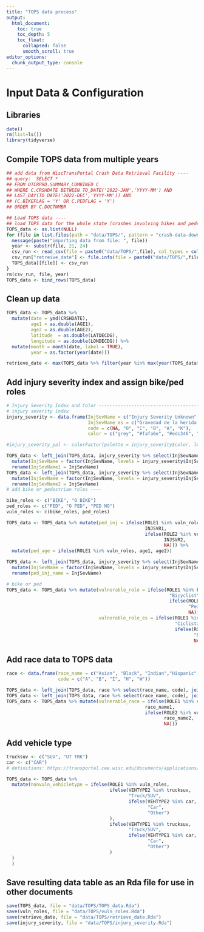 ```yaml
---
title: "TOPS data process"
output:
  html_document:
    toc: true
    toc_depth: 5
    toc_float:
      collapsed: false
      smooth_scroll: true
editor_options:
  chunk_output_type: console
---
```



# Input Data & Configuration

## Libraries
```r
date()
rm(list=ls())
library(tidyverse)
```

## Compile TOPS data from multiple years
```r
## add data from WiscTransPortal Crash Data Retrieval Facility ----
## query:  SELECT * 
## FROM DTCRPRD.SUMMARY_COMBINED C 
## WHERE C.CRSHDATE BETWEEN TO_DATE('2022-JAN','YYYY-MM') AND 
## LAST_DAY(TO_DATE('2022-DEC','YYYY-MM')) AND 
## (C.BIKEFLAG = 'Y' OR C.PEDFLAG = 'Y') 
## ORDER BY C.DOCTNMBR

## Load TOPS data ----
## load TOPS data for the whole state (crashes involving bikes and pedestrians),
TOPS_data <- as.list(NULL)
for (file in list.files(path = "data/TOPS/", pattern = "crash-data-download")) {
  message(paste("importing data from file: ", file))
  year <- substr(file, 21, 24)
  csv_run <- read_csv(file = paste0("data/TOPS/",file), col_types = cols(.default = "c"))
  csv_run["retreive_date"] <- file.info(file = paste0("data/TOPS/",file))$mtime
  TOPS_data[[file]] <- csv_run
}
rm(csv_run, file, year)
TOPS_data <- bind_rows(TOPS_data)
```

## Clean up data
```r
TOPS_data <- TOPS_data %>% 
  mutate(date = ymd(CRSHDATE), 
         age1 = as.double(AGE1),
         age2 = as.double(AGE2),
         latitude  = as.double(LATDECDG),
         longitude = as.double(LONDECDG)) %>% 
  mutate(month = month(date, label = TRUE),
         year = as.factor(year(date)))

retrieve_date <- max(TOPS_data %>% filter(year %in% max(year(TOPS_data$date), na.rm = TRUE)) %>% pull(retreive_date))
```

## Add injury severity index and assign bike/ped roles
```r
# Injury Severity Index and Color -------------------------------------------
# injury severity index
injury_severity <- data.frame(InjSevName = c("Injury Severity Unknown", "No apparent injury", "Possible Injury", "Suspected Minor Injury","Suspected Serious Injury","Fatality"), 
                              InjSevName_es = c("Gravedad de la herida desconocida", "Sin herida aparente", "Posible herida", "Sospecha de herida menor", "Sospecha de herida grave", "Fatalidad"),
                              code = c(NA, "O", "C", "B", "A", "K"),
                              color = c("grey", "#fafa6e", "#edc346", "#d88d2d", "#bd5721", "#9b1c1c"))

#injury_severity_pal <- colorFactor(palette = injury_severity$color, levels = injury_severity$InjSevName)

TOPS_data <- left_join(TOPS_data, injury_severity %>% select(InjSevName, code), join_by(INJSVR1 == code)) %>% 
  mutate(InjSevName = factor(InjSevName, levels = injury_severity$InjSevName)) %>%
  rename(InjSevName1 = InjSevName)
TOPS_data <- left_join(TOPS_data, injury_severity %>% select(InjSevName, code), join_by(INJSVR2 == code)) %>% 
  mutate(InjSevName = factor(InjSevName, levels = injury_severity$InjSevName)) %>%
  rename(InjSevName2 = InjSevName)
# add bike or pedestrian roles ----

bike_roles <- c("BIKE", "O BIKE")
ped_roles <- c("PED", "O PED", "PED NO")
vuln_roles <- c(bike_roles, ped_roles)

TOPS_data <- TOPS_data %>% mutate(ped_inj = ifelse(ROLE1 %in% vuln_roles, 
                                                   INJSVR1, 
                                                   ifelse(ROLE2 %in% vuln_roles, 
                                                          INJSVR2,
                                                          NA))) %>%
  mutate(ped_age = ifelse(ROLE1 %in% vuln_roles, age1, age2))

TOPS_data <- left_join(TOPS_data, injury_severity %>% select(InjSevName, code), join_by(ped_inj == code)) %>% 
  mutate(InjSevName = factor(InjSevName, levels = injury_severity$InjSevName)) %>%
  rename(ped_inj_name = InjSevName)

# bike or ped
TOPS_data <- TOPS_data %>% mutate(vulnerable_role = ifelse(ROLE1 %in% bike_roles | ROLE2 %in% bike_roles, 
                                                            "Bicyclist", 
                                                            ifelse(ROLE1 %in% ped_roles | ROLE2 %in% ped_roles, 
                                                                   "Pedestrian",
                                                                   NA)),
                                  vulnerable_role_es = ifelse(ROLE1 %in% bike_roles | ROLE2 %in% bike_roles, 
                                                              "Ciclista", 
                                                              ifelse(ROLE1 %in% ped_roles | ROLE2 %in% ped_roles, 
                                                                     "Peatón",
                                                                     NA)))
```

## Add race data to TOPS data
```r
race <- data.frame(race_name = c("Asian", "Black", "Indian","Hispanic","White"), 
                   code = c("A", "B", "I", "H", "W"))

TOPS_data <- left_join(TOPS_data, race %>% select(race_name, code), join_by(RACE1 == code)) %>% rename(race_name1 = race_name)
TOPS_data <- left_join(TOPS_data, race %>% select(race_name, code), join_by(RACE2 == code)) %>% rename(race_name2 = race_name)
TOPS_data <- TOPS_data %>% mutate(vulnerable_race = ifelse(ROLE1 %in% vuln_roles, 
                                                   race_name1, 
                                                   ifelse(ROLE2 %in% vuln_roles, 
                                                          race_name2,
                                                          NA)))
```

## Add vehicle type
```r
trucksuv <- c("SUV", "UT TRK")
car <- c("CAR")
# definitions: https://transportal.cee.wisc.edu/documents/applications/crash-data/advanced/TOPS%20DT4000%20Crash%20Data%20Elements%20and%20Attributes_20250604.pdf

TOPS_data <- TOPS_data %>% 
  mutate(nonvuln_vehicletype = ifelse(ROLE1 %in% vuln_roles, 
                                      ifelse(VEHTYPE2 %in% trucksuv, 
                                             "Truck/SUV",
                                             ifelse(VEHTYPE2 %in% car, 
                                                    "Car", 
                                                    "Other")
                                      ), 
                                      ifelse(VEHTYPE1 %in% trucksuv, 
                                             "Truck/SUV",
                                             ifelse(VEHTYPE1 %in% car, 
                                                    "Car", 
                                                    "Other")
                                      )
  )
  )
```

## Save resulting data table as an Rda file for use in other documents
```r
save(TOPS_data, file = "data/TOPS/TOPS_data.Rda")
save(vuln_roles, file = "data/TOPS/vuln_roles.Rda")
save(retrieve_date, file = "data/TOPS/retrieve_date.Rda")
save(injury_severity, file = "data/TOPS/injury_severity.Rda")
```
